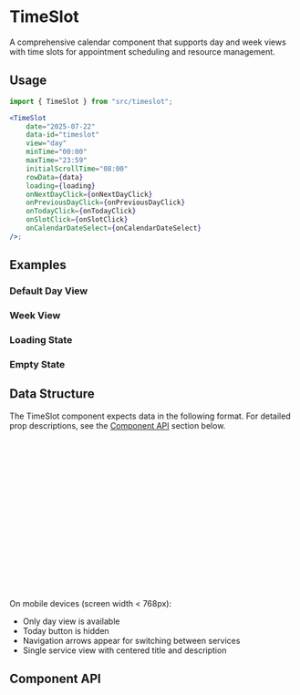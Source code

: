 
<Meta of={TimeSlotStories} />

# TimeSlot

A comprehensive calendar component that supports day and week views with time slots for appointment scheduling and resource management.

## Usage

```jsx
import { TimeSlot } from "src/timeslot";

<TimeSlot
    date="2025-07-22"
    data-id="timeslot"
    view="day"
    minTime="00:00"
    maxTime="23:59"
    initialScrollTime="08:00"
    rowData={data}
    loading={loading}
    onNextDayClick={onNextDayClick}
    onPreviousDayClick={onPreviousDayClick}
    onTodayClick={onTodayClick}
    onSlotClick={onSlotClick}
    onCalendarDateSelect={onCalendarDateSelect}
/>;
```

## Examples

### Default Day View

<Canvas of={TimeSlotStories.Default} />

### Week View

<Canvas of={TimeSlotStories.WeekView} />

### Loading State

<Canvas of={TimeSlotStories.Loading} />

### Empty State

<Canvas of={TimeSlotStories.Empty} />

## Data Structure

The TimeSlot component expects data in the following format. For detailed prop descriptions, see the [Component API](#component-api) section below.

```typescript
interface TimeSlotRowData {
    id?: string;
    name: string; // Service/resource name
    rowCells: TimeSlotRowCellData[];
    onRowNameClick?: (rowData: TimeSlotRowData, e: React.MouseEvent) => void;
}

interface TimeSlotRowCellData {
    id?: string;
    date: string; // YYYY-MM-DD format
    startTime: string; // HH:mm format
    endTime: string; // HH:mm format
    status: "available" | "booked" | "blocked" | "pending";
    booked?: number; // Number of bookings
    capacity?: number; // Total capacity
    customPopover?: TimeSlotPopoverProps;
    onClick?: (data: TimeSlotRowCellData, e: React.MouseEvent) => void;
}
```

On mobile devices (screen width < 768px):

-   Only day view is available
-   Today button is hidden
-   Navigation arrows appear for switching between services
-   Single service view with centered title and description

## Component API

<PropsTable />
